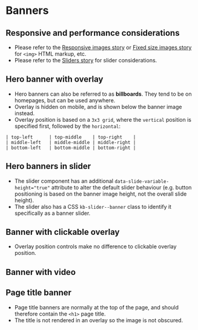 
# Banners

## Responsive and performance considerations
- Please refer to the [Responsive images story](/story/ui-components-images--responsive-image) or [Fixed size images story](/story/ui-components-images--fixed-size-image) for `<img>` HTML markup, etc.
- Please refer to the [Sliders story](/story/ui-components-slider-or-carousel--slider) for slider considerations.

## Hero banner with overlay
- Hero banners can also be referred to as **billboards**. They tend to be on homepages, but can be used anywhere.
- Overlay is hidden on mobile, and is shown below the banner image instead.
- Overlay position is based on a `3x3 grid`, where the `vertical` position is specified first, followed by the `horizontal`:

```
| top-left      | top-middle    | top-right    |
| middle-left   | middle-middle | middle-right |
| bottom-left   | bottom-middle | bottom-right |
```

<Preview>
    <Story id="ui-components-banners--hero-banner" />
</Preview>

## Hero banners in slider
- The slider component has an additional `data-slide-variable-height="true"` attribute to alter the default slider behaviour (e.g. button positioning is based on the banner image height, not the overall slide height).
- The slider also has a CSS `kb-slider--banner` class to identify it specifically as a banner slider.

<Preview>
    <Story id="ui-components-banners--banner-slider" />
</Preview>

## Banner with clickable overlay
- Overlay position controls make no difference to clickable overlay position.

<Preview>
    <Story id="ui-components-banners--banner-overlay-clickable" />
</Preview>

## Banner with video
<Preview>
    <Story id="ui-components-banners--banner-video" />
</Preview>

## Page title banner
- Page title banners are normally at the top of the page, and should therefore contain the `<h1>` page title.
- The title is not rendered in an overlay so the image is not obscured.

<Preview>
    <Story id="ui-components-banners--banner-page-title" />
</Preview>
